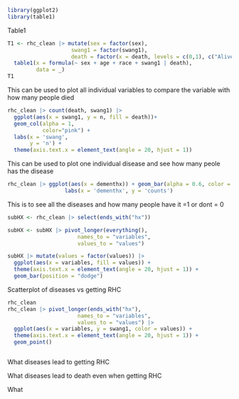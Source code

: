 ```r
library(ggplot2)
library(table1)
```

Table1
```r

T1 <- rhc_clean |> mutate(sex = factor(sex),
                    swang1 = factor(swang1),
                    death = factor(x = death, levels = c(0,1), c("Alive","Dead"))) |> 
  table1(x = formula(~ sex + age + race + swang1 | death),
         data = _) 
T1

```

This can be used to plot all individual variables to compare the variable with how many people died
```r
rhc_clean |> count(death, swang1) |> 
  ggplot(aes(x = swang1, y = n, fill = death))+
  geom_col(alpha = 1,
           color="pink") +
  labs(x = 'swang',
       y = 'n') +
  theme(axis.text.x = element_text(angle = 20, hjust = 1))
```


  
This can be used to plot one individual disease and see how many peole has the disease 
```r
rhc_clean |> ggplot(aes(x = dementhx)) + geom_bar(alpha = 0.6, color = "black") + 
                  labs(x = 'dementhx', y = 'counts')

```

This is to see all the diseases and how many people have it =1 or dont = 0
```r
subHX <- rhc_clean |> select(ends_with("hx"))

subHX <- subHX |> pivot_longer(everything(),
                      names_to = "variables",
                      values_to = "values")

subHX |> mutate(values = factor(values)) |> 
  ggplot(aes(x = variables, fill = values)) +
  theme(axis.text.x = element_text(angle = 20, hjust = 1)) +
  geom_bar(position = "dodge")

```


Scatterplot of diseases vs getting RHC
```r
rhc_clean
rhc_clean |> pivot_longer(ends_with("hx"),
                      names_to = "variables",
                      values_to = "values") |> 
  ggplot(aes(x = variables, y = swang1, color = values)) +
  theme(axis.text.x = element_text(angle = 20, hjust = 1)) +
  geom_point()



```


What diseases lead to getting RHC

What diseases lead to death even when getting RHC

What 